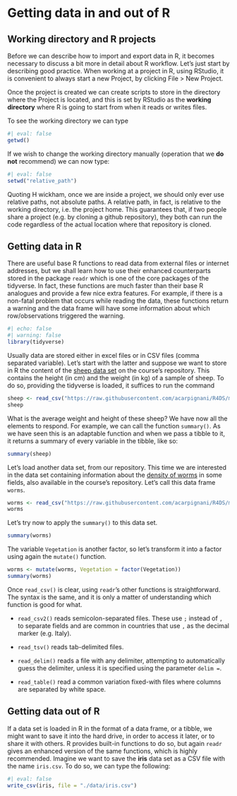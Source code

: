 # Getting data in and out of R

## Working directory and R projects

Before we can describe how to import and export data in R, it becomes necessary to discuss a bit more in detail about R workflow. Let's just start by describing good practice. When working at a project in R, using RStudio, it is convenient to always start a new Project, by clicking File \> New Project.

Once the project is created we can create scripts to store in the directory where the Project is located, and this is set by RStudio as the **working directory** where R is going to start from when it reads or writes files.

To see the working directory we can type

```r
#| eval: false
getwd()
```

If we wish to change the working directory manually (operation that we **do not** recommend) we can now type:

```r
#| eval: false
setwd("relative_path")
```

Quoting H wickham, once we are inside a project, we should only ever use relative paths, not absolute paths. A relative path, in fact, is relative to the working directory, i.e. the project home. This guarantees that, if two people share a project (e.g. by cloning a github repository), they both can run the code regardless of the actual location where that repository is cloned.

## Getting data in R

There are useful base R functions to read data from external files or internet addresses, but we shall learn how to use their enhanced counterparts stored in the package `readr` which is one of the core packages of the tidyverse. In fact, these functions are much faster than their base R analogues and provide a few nice extra features. For example, if there is a non-fatal problem that occurs while reading the data, these functions return a warning and the data frame will have some information about which row/observations triggered the warning.

```r
#| echo: false
#| warning: false
library(tidyverse)
```

Usually data are stored either in excel files or in CSV files (comma separated variable). Let's start with the latter and suppose we want to store in R the content of the [sheep data set](https://github.com/acarpignani/R4DS/blob/main/datasets/sheep.csv) on the course's repository. This contains the height (in cm) and the weight (in kg) of a sample of sheep. To do so, providing the tidyverse is loaded, it suffices to run the command

```r
sheep <- read_csv("https://raw.githubusercontent.com/acarpignani/R4DS/main/datasets/sheep.csv")
sheep
```

What is the average weight and height of these sheep? We have now all the elements to respond. For example, we can call the function `summary()`. As we have seen this is an adaptable function and when we pass a tibble to it, it returns a summary of every variable in the tibble, like so:

```r
summary(sheep)
```

Let's load another data set, from our repository. This time we are interested in the data set containing information about the [density of worms](https://github.com/acarpignani/R4DS/blob/main/datasets/worms.csv) in some fields, also available in the course's repository. Let's call this data frame `worms`.

```r
worms <- read_csv("https://raw.githubusercontent.com/acarpignani/R4DS/main/datasets/worms.csv")
worms
```

Let's try now to apply the `summary()` to this data set.

```r
summary(worms)
```

The variable `Vegetation` is another factor, so let's transform it into a factor using again the `mutate()` function.

```r
worms <- mutate(worms, Vegetation = factor(Vegetation))
summary(worms)
```

Once `read_csv()` is clear, using `readr`'s other functions is straightforward. The syntax is the same, and it is only a matter of understanding which function is good for what.

-   `read_csv2()` reads semicolon-separated files. These use `;` instead of `,` to separate fields and are common in countries that use `,` as the decimal marker (e.g. Italy).

-   `read_tsv()` reads tab-delimited files.

-   `read_delim()` reads a file with any delimiter, attempting to automatically guess the delimiter, unless it is specified using the parameter `delim =`.

-   `read_table()` read a common variation fixed-with files where columns are separated by white space.

## Getting data out of R

If a data set is loaded in R in the format of a data frame, or a tibble, we might want to save it into the hard drive, in order to access it later, or to share it with others. R provides built-in functions to do so, but again `readr` gives an enhanced version of the same functions, which is highly recommended. Imagine we want to save the **iris** data set as a CSV file with the name `iris.csv`. To do so, we can type the following:

```r
#| eval: false
write_csv(iris, file = "./data/iris.csv")
```
